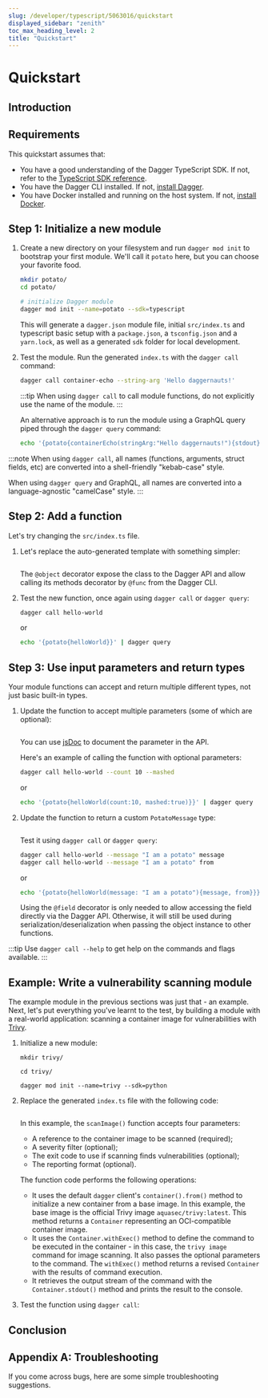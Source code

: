 ```yaml
---
slug: /developer/typescript/5063016/quickstart
displayed_sidebar: "zenith"
toc_max_heading_level: 2
title: "Quickstart"
---
```



# Quickstart

<PartialExperimentalDocs />

## Introduction

<PartialDeveloperQuickstartIntroduction />

## Requirements

This quickstart assumes that:

- You have a good understanding of the Dagger TypeScript SDK. If not, refer to the [TypeScript SDK reference](../reference/modules).
- You have the Dagger CLI installed. If not, [install Dagger](../../329058-install.mdx).
- You have Docker installed and running on the host system. If not, [install Docker](https://docs.docker.com/engine/install/).

## Step 1: Initialize a new module

1. Create a new directory on your filesystem and run `dagger mod init` to bootstrap your first module. We'll call it `potato` here, but you can choose your favorite food.

    ```sh
    mkdir potato/
    cd potato/

    # initialize Dagger module
    dagger mod init --name=potato --sdk=typescript
    ```

    This will generate a `dagger.json` module file, initial `src/index.ts` and typescript basic setup with a `package.json`, a `tsconfig.json` and a `yarn.lock`, as well as a generated `sdk` folder for local development.

2. Test the module. Run the generated `index.ts` with the `dagger call` command:

    ```sh
    dagger call container-echo --string-arg 'Hello daggernauts!'
    ```

    :::tip
    When using `dagger call` to call module functions, do not explicitly use the name of the module.
    :::

    An alternative approach is to run the module using a GraphQL query piped through the `dagger query` command:

    ```sh
    echo '{potato{containerEcho(stringArg:"Hello daggernauts!"){stdout}}}' | dagger query
    ```

:::note
When using `dagger call`, all names (functions, arguments, struct fields, etc) are converted into a shell-friendly "kebab-case" style.

When using `dagger query` and GraphQL, all names are converted into a language-agnostic "camelCase" style.
:::

## Step 2: Add a function

Let's try changing the `src/index.ts` file.

1. Let's replace the auto-generated template with something simpler:

    ```typescript file=./snippets/quickstart/step2/index.ts
    ```

    The `@object` decorator expose the class to the Dagger API and allow calling its methods decorator by `@func` from the Dagger CLI.

2. Test the new function, once again using `dagger call` or `dagger query`:

    ```sh
    dagger call hello-world
    ```

    or

    ```sh
    echo '{potato{helloWorld}}' | dagger query
    ```

## Step 3: Use input parameters and return types

Your module functions can accept and return multiple different types, not just basic built-in types.

1. Update the function to accept multiple parameters (some of which are optional):

    ```typescript file=./snippets/quickstart/step3a/index.ts
    ```

    You can use [jsDoc](https://jsdoc.app/) to document the parameter in the API.

    Here's an example of calling the function with optional parameters:

    ```sh
    dagger call hello-world --count 10 --mashed
    ```

    or

    ```sh
    echo '{potato{helloWorld(count:10, mashed:true)}}' | dagger query
    ```

2. Update the function to return a custom `PotatoMessage` type:

    ```typescript file=./snippets/quickstart/step3b/index.ts
    ```

    Test it using `dagger call` or `dagger query`:

    ```sh
    dagger call hello-world --message "I am a potato" message
    dagger call hello-world --message "I am a potato" from
    ```

    or

    ```sh
    echo '{potato{helloWorld(message: "I am a potato"){message, from}}}' | dagger query
    ```

    Using the `@field` decorator is only needed to allow accessing the field directly via the Dagger API. Otherwise, it will still be used during serialization/deserialization when passing the object instance to other functions.

:::tip
Use `dagger call --help` to get help on the commands and flags available.
:::

## Example: Write a vulnerability scanning module

The example module in the previous sections was just that - an example. Next, let's put everything you've learnt to the test, by building a module with a real-world application: scanning a container image for vulnerabilities with [Trivy](https://trivy.dev/).

1. Initialize a new module:

    ```shell
    mkdir trivy/

    cd trivy/

    dagger mod init --name=trivy --sdk=python
    ```

2. Replace the generated `index.ts` file with the following code:

    ```typescript file=./snippets/quickstart/trivy/index.ts
    ```

    In this example, the `scanImage()` function accepts four parameters:
      - A reference to the container image to be scanned (required);
      - A severity filter (optional);
      - The exit code to use if scanning finds vulnerabilities (optional);
      - The reporting format (optional).

    The function code performs the following operations:
      - It uses the default `dagger` client's `container().from()` method to initialize a new container from a base image. In this example, the base image is the official Trivy image `aquasec/trivy:latest`. This method returns a `Container` representing an OCI-compatible container image.
      - It uses the `Container.withExec()` method to define the command to be executed in the container - in this case, the `trivy image` command for image scanning. It also passes the optional parameters to the command. The `withExec()` method returns a revised `Container` with the results of command execution.
      - It retrieves the output stream of the command with the `Container.stdout()` method and prints the result to the console.

3. Test the function using `dagger call`:

    <PartialDeveloperQuickstartTrivyTest />

## Conclusion

<PartialDeveloperQuickstartConclusion />

## Appendix A: Troubleshooting

If you come across bugs, here are some simple troubleshooting suggestions.

<PartialDeveloperTroubleshooting />
